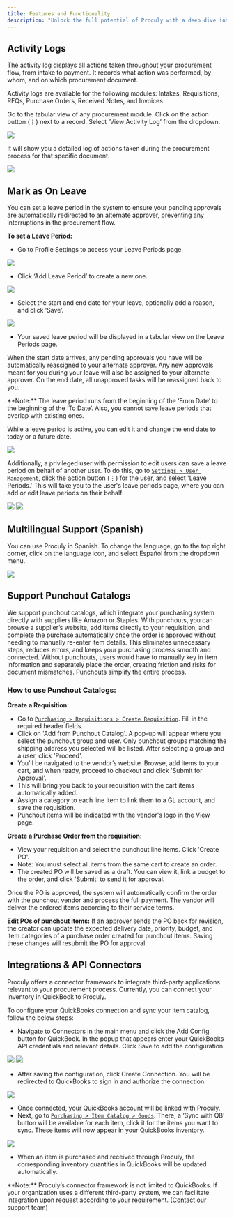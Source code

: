 ```yaml
---
title: Features and Functionality
description: "Unlock the full potential of Proculy with a deep dive into its features and functionality"
---
```


## Activity Logs

The activity log displays all actions taken throughout your procurement flow, from intake to payment. It records what action was performed, by whom, and on which procurement document.

Activity logs are available for the following modules: Intakes, Requisitions, RFQs, Purchase Orders, Received Notes, and Invoices.

Go to the tabular view of any procurement module. Click on the action button (⋮) next to a record. Select ‘View Activity Log’ from the dropdown.

<Frame>
    <img src="/images/135.png" style={{borderRadius: '0.5rem'}}/>
</Frame>

It will show you a detailed log of actions taken during the procurement process for that specific document.

<Frame>
    <img src="/images/136.png" style={{borderRadius: '0.5rem'}}/>
</Frame>


## Mark as On Leave

You can set a leave period in the system to ensure your pending approvals are automatically redirected to an alternate approver, preventing any interruptions in the procurement flow.

**To set a Leave Period:**
- Go to Profile Settings to access your Leave Periods page.
<Frame>
    <img src="/images/137.png" style={{borderRadius: '0.5rem'}}/>
</Frame>

- Click ‘Add Leave Period’ to create a new one.
<Frame>
    <img src="/images/138.png" style={{borderRadius: '0.5rem'}}/>
</Frame>

- Select the start and end date for your leave, optionally add a reason, and click ‘Save’.
<Frame>
    <img src="/images/139.png" style={{borderRadius: '0.5rem'}}/>
</Frame>

- Your saved leave period will be displayed in a tabular view on the Leave Periods page.

When the start date arrives, any pending approvals you have will be automatically reassigned to your alternate approver. Any new approvals meant for you during your leave will also be assigned to your alternate approver.
On the end date, all unapproved tasks will be reassigned back to you.

<Info>
**Note:** The leave period runs from the beginning of the ‘From Date’ to the beginning of the ‘To Date’. Also, you cannot save leave periods that overlap with existing ones.
</Info>

While a leave period is active, you can edit it and change the end date to today or a future date.

<Frame>
    <img src="/images/140.png" style={{borderRadius: '0.5rem'}}/>
</Frame>

Additionally, a privileged user with permission to edit users can save a leave period on behalf of another user.
To do this, go to <a href="https://buyer.proculy.com/app/users" target="_blank">`Settings > User Management`</a>, click the action button (⋮) for the user, and select 'Leave Periods.' This will take you to the user's leave periods page, where you can add or edit leave periods on their behalf.
<AccordionGroup>
<Frame>
    <img src="/images/141.png" style={{borderRadius: '0.5rem'}}/>
</Frame>
<Frame>
    <img src="/images/142.png" style={{borderRadius: '0.5rem'}}/>
</Frame>
</AccordionGroup>

## Multilingual Support (Spanish)

You can use Proculy in Spanish. To change the language, go to the top right corner, click on the language icon, and select Español from the dropdown menu.
<Frame>
    <img src="/images/143.png" style={{borderRadius: '0.5rem'}}/>
</Frame>

## Support Punchout Catalogs

We support punchout catalogs, which integrate your purchasing system directly with suppliers like Amazon or Staples. With punchouts, you can browse a supplier’s website, add items directly to your requisition, and complete the purchase automatically once the order is approved without needing to manually re-enter item details. This eliminates unnecessary steps, reduces errors, and keeps your purchasing process smooth and connected. Without punchouts, users would have to manually key in item information and separately place the order, creating friction and risks for document mismatches. Punchouts simplify the entire process.

### How to use Punchout Catalogs:

**Create a Requisition:**

- Go to <a href="https://buyer.proculy.com/app/requisitions/create-new" target="_blank">`Purchasing > Requisitions > Create Requisition`</a>. Fill in the required header fields.
- Click on 'Add from Punchout Catalog'. A pop-up will appear where you select the punchout group and user. Only punchout groups matching the shipping address you selected will be listed. After selecting a group and a user, click 'Proceed'.
- You’ll be navigated to the vendor’s website. Browse, add items to your cart, and when ready, proceed to checkout and click 'Submit for Approval'.
- This will bring you back to your requisition with the cart items automatically added.
- Assign a category to each line item to link them to a GL account, and save the requisition.
- Punchout items will be indicated with the vendor's logo in the View page.

**Create a Purchase Order from the requisition:**

- View your requisition and select the punchout line items. Click 'Create PO'.
- Note: You must select all items from the same cart to create an order.
- The created PO will be saved as a draft. You can view it, link a budget to the order, and click 'Submit' to send it for approval.

Once the PO is approved, the system will automatically confirm the order with the punchout vendor and process the full payment. The vendor will deliver the ordered items according to their service terms.

**Edit POs of punchout items:**
If an approver sends the PO back for revision, the creator can update the expected delivery date, priority, budget, and item categories of a purchase order created for punchout items. Saving these changes will resubmit the PO for approval.

## Integrations & API Connectors

Proculy offers a connector framework to integrate third-party applications relevant to your procurement process. Currently, you can connect your inventory in QuickBook to Proculy.

To configure your QuickBooks connection and sync your item catalog, follow the below steps:

- Navigate to Connectors in the main menu and click the Add Config button for QuickBook. In the popup that appears enter your QuickBooks API credentials and relevant details. Click Save to add the configuration.

<AccordionGroup>
<Frame>
    <img src="/images/144.png" style={{borderRadius: '0.5rem'}}/>
</Frame>
<Frame>
    <img src="/images/145.png" style={{borderRadius: '0.5rem'}}/>
</Frame>
</AccordionGroup>

- After saving the configuration, click Create Connection. You will be redirected to QuickBooks to sign in and authorize the connection.

<Frame>
    <img src="/images/146.png" style={{borderRadius: '0.5rem'}}/>
</Frame>

- Once connected, your QuickBooks account will be linked with Proculy.
- Next, go to <a href="https://buyer.proculy.com/app/inventory/item-master" target="_blank">`Purchasing > Item Catalog > Goods`</a>. There, a ‘Sync with QB’ button will be available for each item, click it for the items you want to sync. These items will now appear in your QuickBooks inventory.

<Frame>
    <img src="/images/147.png" style={{borderRadius: '0.5rem'}}/>
</Frame>

- When an item is purchased and received through Proculy, the corresponding inventory quantities in QuickBooks will be updated automatically.

<Tip>
**Note:** Proculy’s connector framework is not limited to QuickBooks. If your organization uses a different third-party system, we can facilitate integration upon request according to your requirement. (<a href="https://www.proculy.com/contact-us/" target="_blank">Contact</a> our support team)
</Tip>
